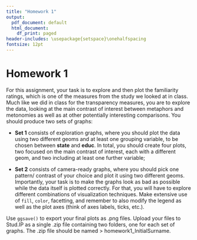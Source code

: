 ```yaml
---
title: "Homework 1"
output:
  pdf_document: default
  html_document:
    df_print: paged
header-includes: \usepackage{setspace}\onehalfspacing
fontsize: 12pt
---
```


# Homework 1

For this assignment, your task is to explore and then plot the familiarity ratings, which is one of the measures from the study we looked at in class. Much like we did in class for the transparency measures, you are to explore the data, looking at the main contrast of interest between metaphors and metonomies as well as at other potentially interesting comparisons. You should produce two sets of graphs: 

* **Set 1** consists of exploration graphs, where you should plot the data using two different geoms and at least one grouping variable, to be chosen between **state** and **educ**. In total, you should create four plots, two focused on the main contrast of interest, each with a different geom, and two including at least one further variable;

* **Set 2** consists of camera-ready graphs, where you should pick one pattern/ contrast of your choice and plot it using two different geoms. Importantly, your task is to make the graphs look as bad as possible while the data itself is plotted correctly. For that, you will have to explore different combinations of visualization techniques. Make extensive use of `fill`, `color`, facetting, and remember to also modify the legend as well as the plot axes (think of axes labels, ticks, etc.).

Use `ggsave()` to export your final plots as .png files. Upload your files to Stud.IP as a single .zip file containing two folders, one for each set of graphs. The .zip file should be named > homework1_InitialSurname.
